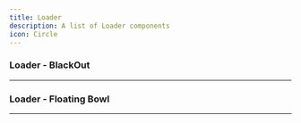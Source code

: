 ```yaml
---
title: Loader
description: A list of Loader components
icon: Circle
---
```


### Loader - BlackOut


<Preview link="loader/loader-01">
  <Loader01 />
</Preview>

---

### Loader - Floating Bowl


<Preview link="loader/loader-02">
  <Loader02
    size={100}
    colorLight="from-blue-400 to-blue-500"
    colorDark="from-purple-600 to-indigo-800"
    bubbleCount={10}
  />
</Preview>

---

